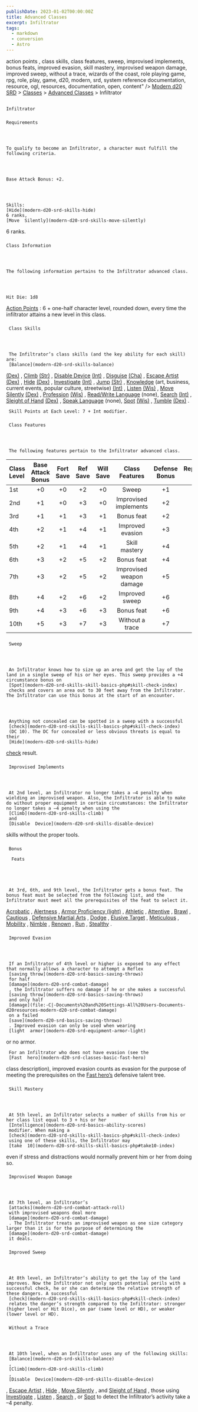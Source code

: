 ```yaml
---
publishDate: 2023-01-02T00:00:00Z
title: Advanced Classes
excerpt: Infiltrator
tags:
  - markdown
  - conversion
  - Astro
---
```


action points
, class skills, class features, sweep, improvised implements, bonus feats, improved evasion, skill mastery, improvised weapon damage, improved sweep, without a trace, wizards of the coast, role playing game, rpg, role, play, game, d20, modern, srd, system reference documentation, resource, ogl, resources, documentation, open, content" /> [Modern d20 SRD](/#modernD20) > [Classes](modern-d20-srd-classes-index) > [Advanced Classes](modern-d20-srd-classes-advanced-index) > Infiltrator

##

    Infiltrator

###

    Requirements




    To qualify to become an Infiltrator, a character must fulfill the following criteria.




    Base Attack Bonus: +2.




    Skills:
    [Hide](modern-d20-srd-skills-hide)
    6 ranks,
    [Move  Silently](modern-d20-srd-skills-move-silently)
6 ranks.

###

    Class Information




    The following information pertains to the Infiltrator advanced class.




    Hit Die: 1d8

[Action Points](modern-d20-srd-basics-action-points)
: 6 + one-half character level, rounded down, every time the infiltrator attains a new level in this class.

###

     Class Skills




     The Infiltrator’s class skills (and the key ability for each skill) are:
     [Balance](modern-d20-srd-skills-balance)

[(Dex)](modern-d20-srd-basics-ability-scores)
,
[Climb](modern-d20-srd-skills-climb)
[(Str)](modern-d20-srd-basics-ability-scores)
,
[Disable Device](modern-d20-srd-skills-disable-device)
[(Int)](modern-d20-srd-basics-ability-scores)
,
[Disguise](modern-d20-srd-skills-disguise)
[(Cha)](modern-d20-srd-basics-ability-scores)
,
[Escape Artist](modern-d20-srd-skills-escape-artist)
[(Dex)](modern-d20-srd-basics-ability-scores)
,
[Hide](modern-d20-srd-skills-hide)
[(Dex)](modern-d20-srd-basics-ability-scores)
,
[Investigate](modern-d20-srd-skills-investigate)
[(Int)](modern-d20-srd-basics-ability-scores)
,
[Jump](modern-d20-srd-skills-jump)
[(Str)](modern-d20-srd-basics-ability-scores)
,
[Knowledge](modern-d20-srd-skills-knowledge)
(art, business, current events, popular culture, streetwise)
[(Int)](modern-d20-srd-basics-ability-scores)
,
[Listen](modern-d20-srd-skills-listen)
[(Wis)](modern-d20-srd-basics-ability-scores)
,
[Move Silently](modern-d20-srd-skills-move-silently)
[(Dex)](modern-d20-srd-basics-ability-scores)
,
[Profession](modern-d20-srd-skills-profession)
[(Wis)](modern-d20-srd-basics-ability-scores)
,
[Read/Write Language](modern-d20-srd-skills-read-write-language)
(none),
[Search](modern-d20-srd-skills-search)
[(Int)](modern-d20-srd-basics-ability-scores)
,
[Sleight of Hand](modern-d20-srd-skills-sleight-of-hand)
[(Dex)](modern-d20-srd-basics-ability-scores)
,
[Speak Language](modern-d20-srd-skills-speak-language)
(none),
[Spot](modern-d20-srd-skills-spot)
[(Wis)](modern-d20-srd-basics-ability-scores)
,
[Tumble](modern-d20-srd-skills-tumble)
[(Dex)](modern-d20-srd-basics-ability-scores)
.

     Skill Points at Each Level: 7 + Int modifier.

###

     Class Features




     The following features pertain to the Infiltrator advanced class.

| Class Level | Base Attack Bonus | Fort Save | Ref Save | Will Save |      Class Features      | Defense Bonus | Reputation Bonus |
| :---------- | :---------------: | :-------: | :------: | :-------: | :----------------------: | :-----------: | ---------------: |
| 1st         |        +0         |    +0     |    +2    |    +0     |          Sweep           |      +1       |               +1 |
| 2nd         |        +1         |    +0     |    +3    |    +0     |  Improvised implements   |      +2       |               +1 |
| 3rd         |        +1         |    +1     |    +3    |    +1     |        Bonus feat        |      +2       |               +1 |
| 4th         |        +2         |    +1     |    +4    |    +1     |     Improved evasion     |      +3       |               +2 |
| 5th         |        +2         |    +1     |    +4    |    +1     |      Skill mastery       |      +4       |               +2 |
| 6th         |        +3         |    +2     |    +5    |    +2     |        Bonus feat        |      +4       |               +2 |
| 7th         |        +3         |    +2     |    +5    |    +2     | Improvised weapon damage |      +5       |               +3 |
| 8th         |        +4         |    +2     |    +6    |    +2     |      Improved sweep      |      +6       |               +3 |
| 9th         |        +4         |    +3     |    +6    |    +3     |        Bonus feat        |      +6       |               +3 |
| 10th        |        +5         |    +3     |    +7    |    +3     |     Without a trace      |      +7       |               +4 |

###

     Sweep




     An Infiltrator knows how to size up an area and get the lay of the land in a single sweep of his or her eyes. This sweep provides a +4 circumstance bonus on
     [Spot](modern-d20-srd-skills-skill-basics-php#skill-check-index)
     checks and covers an area out to 30 feet away from the Infiltrator. The Infiltrator can use this bonus at the start of an encounter.




     Anything not concealed can be spotted in a sweep with a successful
     [check](modern-d20-srd-skills-skill-basics-php#skill-check-index)
     (DC 10). The DC for concealed or less obvious threats is equal to their
     [Hide](modern-d20-srd-skills-hide)

[check](modern-d20-srd-skills-skill-basics-php#skill-check-index)
result.

###

     Improvised Implements




     At 2nd level, an Infiltrator no longer takes a –4 penalty when wielding an improvised weapon. Also, the Infiltrator is able to make do without proper equipment in certain circumstances: the Infiltrator no longer takes a –4 penalty when using the
     [Climb](modern-d20-srd-skills-climb)
     and
     [Disable  Device](modern-d20-srd-skills-disable-device)
skills without the proper tools.

###

     Bonus

      Feats





     At 3rd, 6th, and 9th level, the Infiltrator gets a bonus feat. The bonus feat must be selected from the following list, and the Infiltrator must meet all the prerequisites of the feat to select it.

[Acrobatic](modern-d20-srd-feats-acrobatic)
,
[Alertness](modern-d20-srd-feats-alertness)
,
[Armor Proficiency (light)](modern-d20-srd-feats-armor-proficiency-light)
,
[Athletic](modern-d20-srd-feats-athletic)
,
[Attentive](modern-d20-srd-feats-attentive)
,
[Brawl](modern-d20-srd-feats-brawl)
,
[Cautious](modern-d20-srd-feats-cautious)
,
[Defensive Martial Arts](modern-d20-srd-feats-defensive-martial-arts)
,
[Dodge](modern-d20-srd-feats-dodge)
,
[Elusive Target](modern-d20-srd-feats-elusive-target)
,
[Meticulous](modern-d20-srd-feats-meticulous)
,
[Mobility](modern-d20-srd-feats-mobility)
,
[Nimble](modern-d20-srd-feats-nimble)
,
[Renown](modern-d20-srd-feats-renown)
,
[Run](modern-d20-srd-feats-run)
,
[Stealthy](modern-d20-srd-feats-stealthy)
.

###

     Improved Evasion




     If an Infiltrator of 4th level or higher is exposed to any effect that normally allows a character to attempt a Reflex
     [saving throw](modern-d20-srd-basics-saving-throws)
     for half
     [damage](modern-d20-srd-combat-damage)
     , the Infiltrator suffers no damage if he or she makes a successful
     [saving throw](modern-d20-srd-basics-saving-throws)
     and only half
     [damage](file:-C|-Documents%20and%20Settings-All%20Users-Documents-d20resources-modern-d20-srd-combat-damage)
     on a failed
     [save](modern-d20-srd-basics-saving-throws)
     . Improved evasion can only be used when wearing
     [light  armor](modern-d20-srd-equipment-armor-light)
or no armor.

     For an Infiltrator who does not have evasion (see the
     [Fast  hero](modern-d20-srd-classes-basic-fast-hero)
class description), improved evasion counts as evasion for the purpose of meeting the prerequisites on the
[Fast hero’s](modern-d20-srd-classes-basic-fast-hero)
defensive talent tree.

###

     Skill Mastery




     At 5th level, an Infiltrator selects a number of skills from his or her class list equal to 3 + his or her
     [Intelligence](modern-d20-srd-basics-ability-scores)
     modifier. When making a
     [check](modern-d20-srd-skills-skill-basics-php#skill-check-index)
     using one of these skills, the Infiltrator may
     [take  10](modern-d20-srd-skills-skill-basics-php#take10-index)
even if stress and distractions would normally prevent him or her from doing so.

###

     Improvised Weapon Damage




     At 7th level, an Infiltrator’s
     [attacks](modern-d20-srd-combat-attack-roll)
     with improvised weapons deal more
     [damage](modern-d20-srd-combat-damage)
     . The Infiltrator treats an improvised weapon as one size category larger than it is for the purpose of determining the
     [damage](modern-d20-srd-combat-damage)
     it deals.

###

     Improved Sweep




     At 8th level, an Infiltrator’s ability to get the lay of the land improves. Now the Infiltrator not only spots potential perils with a successful check, he or she can determine the relative strength of these dangers. A successful
     [check](modern-d20-srd-skills-skill-basics-php#skill-check-index)
     relates the danger’s strength compared to the Infiltrator: stronger (higher level or Hit Dice), on par (same level or HD), or weaker (lower level or HD).

###

     Without a Trace




     At 10th level, when an Infiltrator uses any of the following skills:
     [Balance](modern-d20-srd-skills-balance)
     ,
     [Climb](modern-d20-srd-skills-climb)
     ,
     [Disable  Device](modern-d20-srd-skills-disable-device)
,
[Escape Artist](modern-d20-srd-skills-escape-artist)
,
[Hide](modern-d20-srd-skills-hide)
,
[Move Silently](modern-d20-srd-skills-move-silently)
, and
[Sleight of Hand](modern-d20-srd-skills-sleight-of-hand)
, those using
[Investigate](modern-d20-srd-skills-investigate)
,
[Listen](modern-d20-srd-skills-listen)
,
[Search](modern-d20-srd-skills-search)
, or
[Spot](modern-d20-srd-skills-spot)
to detect the Infiltrator’s activity take a –4 penalty.
